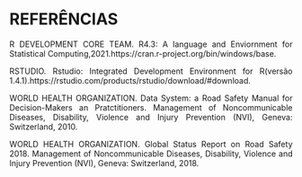 
```{=html}
<style>
  body{text-align: justify}
</style>
```



::: progress
::: {.progress-bar style="width: 100%;"}
:::
:::

# REFERÊNCIAS {.unnumbered}

R DEVELOPMENT CORE TEAM. R4.3: A language and Enviornment for Statistical Computing,2021.https://cran.r-project.org/bin/windows/base. 

RSTUDIO. Rstudio: Integrated Development Environment for R(versão 1.4.1).https://rstudio.com/products/rstudio/download/#download. 


WORLD HEALTH ORGANIZATION. Data System: a Road Safety Manual for Decision-Makers an Pratctitioners. Management of Noncommunicable Diseases, Disability, Violence and Injury Prevention (NVI), Geneva: Switzerland, 2010. 

WORLD HEALTH ORGANIZATION. Global Status Report on Road Safety 2018. Management of Noncommunicable Diseases, Disability, Violence and Injury Prevention (NVI), Geneva: Switzerland, 2018.


::: progress
::: {.progress-bar style="width: 100%;"}
:::
:::
